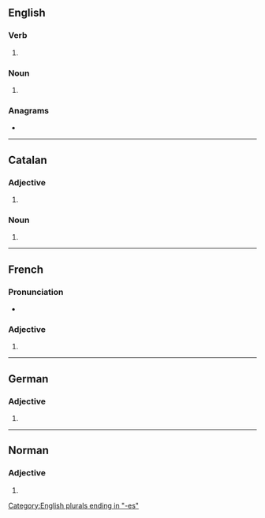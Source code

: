 {{also|Grosses|großes|Großes}}
==English==

===Verb===
{{head|en|verb form}}

# {{en-third-person singular of|gross}}

===Noun===
{{head|en|noun form}}

# {{plural of|en|gross}}

===Anagrams===
* {{anagrams|en|a=egorsss|Gossers}}

[[Category:English plurals ending in "-es"]]

----

==Catalan==

===Adjective===
{{head|ca|adjective form}}

# {{feminine plural of|ca|gros}}

===Noun===
{{head|ca|noun form}}

# {{plural of|ca|grossa}}

----

==French==

===Pronunciation===
* {{fr-IPA|grôsse}}

===Adjective===
{{head|fr|adjective form}}

# {{feminine plural of|fr|gros}}

----

==German==

===Adjective===
{{head|de|adjective form}}

# {{de-adj form of|gross}}

----

==Norman==

===Adjective===
{{nrf-adj-form}}

# {{feminine plural of|nrf|gros}}